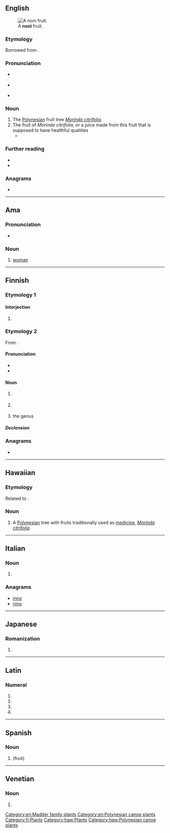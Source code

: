 {{also|nőni}}
==English==
[[File:Morinda_citrifolia_Fruit.jpg|thumb|A '''noni''' fruit.]]

===Etymology===
Borrowed from {{bor|en|haw|noni}}.

===Pronunciation===
* {{a|GA}} {{IPA|/ˈnoʊni/|lang=en}}
* {{a|RP}} {{IPA|/ˈnəʊni/|lang=en}}
* {{rhymes|əʊni|lang=en}}

===Noun===
{{en-noun|~}}

# The [[Polynesia]]n fruit tree ''[[Morinda citrifolia]]''.
# The fruit of ''Morinda citrifolia'', or a juice made from this fruit that is supposed to have healthful qualities
#* {{quote-journal|lang=en|date=August 20, 2009|author=The You Docs|title=Are antioxidants worth the cash?|work=Toronto Star|url=http://www.thestar.com/living/article/682895
|passage=I'm wondering if the claims you hear about the so-called miracle antioxidants – including goji, açai and '''noni''' – are true.}}

===Further reading===
* {{pedia|Morinda citrifolia}}
* {{specieslite|Morinda citrifolia}}

===Anagrams===
* {{anagrams|en|a=inno|in on}}

[[Category:en:Madder family plants]]
[[Category:en:Polynesian canoe plants]]

----

==Ama==

===Pronunciation===
* {{IPA|/nɒni/|lang=amm}}

===Noun===
{{head|amm|noun}}

# [[woman]]

----

==Finnish==

===Etymology 1===

====Interjection====
{{fi-int}}

# {{lb|fi|colloquial}} {{alt form|lang=fi|no niin}}

===Etymology 2===
From {{der|fi|haw|noni}}.

====Pronunciation====
* {{fi-IPA}}
* {{fi-hyphenation}}

====Noun====
{{fi-noun}}

# {{l|en|noni}} {{gloss|''{{l|mul|Morinda citrifolia}}''}}
# {{l|en|noni}} {{gloss|plant of the genus ''{{l|mul|Morinda}}''}}
# {{lb|fi|in plural}} the genus ''{{l|mul|Morinda}}''

=====Declension=====
{{fi-decl-paperi|non|a}}

===Anagrams===
* {{anagrams|fi|a=inno|Onni|noin|onni}}

[[Category:fi:Plants]]

----

==Hawaiian==

===Etymology===
Related to {{cog|sm|nonu}}.

===Noun===
{{head|haw|noun}}

# A [[Polynesian]] tree with fruits traditionally used as [[medicine]], ''[[Morinda citrifolia]]''

[[Category:haw:Plants]]
[[Category:haw:Polynesian canoe plants]]

----

==Italian==

===Noun===
{{head|it|noun plural form|g=m}}

# {{plural of|nono|lang=it}}

===Anagrams===
* [[inno#Italian|inno]]
* [[nino#Italian|nino]]

----

==Japanese==

===Romanization===
{{ja-romaji}}

# {{ja-romanization of|のに}}

----

==Latin==

===Numeral===
{{la-num-form|nōnī}}

# {{inflection of|nōnus||nom|m|p|lang=la}}
# {{inflection of|nōnus||gen|m|s|lang=la}}
# {{inflection of|nōnus||gen|n|s|lang=la}}
# {{inflection of|nōnus||voc|m|p|lang=la}}

----

==Spanish==

===Noun===
{{es-noun|f}}

# {{l|en|noni}} (fruit)

----

==Venetian==

===Noun===
{{head|vec|noun plural form}}

# {{plural of|nono|lang=vec}}